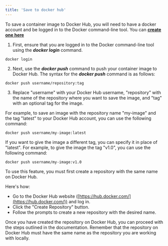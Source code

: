 ```yaml
---
title: 'Save to docker hub'
---
```


To save a container image to Docker Hub, you will need to have a docker account and be logged in to the Docker
command-line tool. You can **[create one here](https://hub.docker.com)**

1. First, ensure that you are logged in to the Docker command-line tool using the **_docker login_** command.

```shell
docker login
```

2. Next, use the **_docker push_** command to push your container image to Docker Hub. The syntax for the **_docker
   push_** command is as follows:

```shell
docker push username/repository:tag
```

3. Replace "username" with your Docker Hub username, "repository" with the name of the repository where you want to save
   the image, and "tag" with an optional tag for the image.

For example, to save an image with the repository name "my-image" and the tag "latest" to your Docker Hub account, you
can use the following command:

```shell
docker push username/my-image:latest
```

If you want to give the image a different tag, you can specify it in place of "latest". For example, to give the image
the tag "v1.0", you can use the following command:

```shell
docker push username/my-image:v1.0
```

To use this feature, you must first create a repository with the same name on Docker Hub.

Here's how:

- Go to the Docker Hub website ([https://hub.docker.com/](https://hub.docker.com/)) and log in.
- Click the "Create Repository" button.
- Follow the prompts to create a new repository with the desired name.

Once you have created the repository on Docker Hub, you can proceed with the steps outlined in the documentation.
Remember that the repository on Docker Hub must have the same name as the repository you are working with locally.
